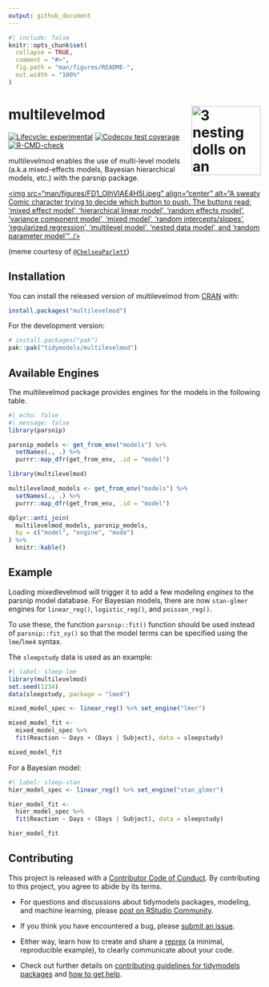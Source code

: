 ```yaml
---
output: github_document
---
```


<!-- README.md is generated from README.Rmd. Please edit that file -->

```r
#| include: false
knitr::opts_chunk$set(
  collapse = TRUE,
  comment = "#>",
  fig.path = "man/figures/README-",
  out.width = "100%"
)
```

# multilevelmod <a href="https://multilevelmod.tidymodels.org/"><img src="man/figures/logo.png" align="right" height="138" alt="3 nesting dolls on an orange background" /></a>

<!-- badges: start -->
[![Lifecycle: experimental](https://img.shields.io/badge/lifecycle-experimental-orange.svg)](https://lifecycle.r-lib.org/articles/stages.html)
[![Codecov test coverage](https://codecov.io/gh/tidymodels/multilevelmod/graph/badge.svg)](https://app.codecov.io/gh/tidymodels/multilevelmod)
[![R-CMD-check](https://github.com/tidymodels/multilevelmod/actions/workflows/R-CMD-check.yaml/badge.svg)](https://github.com/tidymodels/multilevelmod/actions/workflows/R-CMD-check.yaml)
<!-- badges: end -->

multilevelmod enables the use of multi-level models (a.k.a mixed-effects models, Bayesian hierarchical models, etc.) with the parsnip package.  

<a href="https://pbs.twimg.com/media/FD1_OIhVIAE4H5l?format=jpg&name=small"><img src="man/figures/FD1_OIhVIAE4H5l.jpeg" align="center" alt="A sweaty Comic character trying to decide which button to push. The buttons read: 'mixed effect model', 'hierarchical linear model', 'random effects model', 'variance component model', 'mixed model', 'random intercepts/slopes', 'regularized regression', 'multilevel model', 'nested data model', and 'random parameter model'". /></a>

(meme courtesy of [`@ChelseaParlett`](https://twitter.com/ChelseaParlett))

## Installation

You can install the released version of multilevelmod from [CRAN](https://cran.r-project.org) with:

``` r
install.packages("multilevelmod")
```

For the development version: 

``` r
# install.packages("pak")
pak::pak("tidymodels/multilevelmod")
```

## Available Engines

The multilevelmod package provides engines for the models in the following table.

```r
#| echo: false
#| message: false
library(parsnip)

parsnip_models <- get_from_env("models") %>%
  setNames(., .) %>%
  purrr::map_dfr(get_from_env, .id = "model")

library(multilevelmod)

multilevelmod_models <- get_from_env("models") %>%
  setNames(., .) %>%
  purrr::map_dfr(get_from_env, .id = "model")

dplyr::anti_join(
  multilevelmod_models, parsnip_models, 
  by = c("model", "engine", "mode")
) %>%
  knitr::kable()
```

## Example

Loading mixedlevelmod will trigger it to add a few modeling _engines_ to the parsnip model database. For Bayesian models, there are now `stan-glmer` engines for `linear_reg()`, `logistic_reg()`, and `poisson_reg()`. 

To use these, the function `parsnip::fit()` function should be used instead of `parsnip::fit_xy()` so that the model terms can be specified using the `lme`/`lme4` syntax. 

The `sleepstudy` data is used as an example: 

```r
#| label: sleep-lme
library(multilevelmod)
set.seed(1234)
data(sleepstudy, package = "lme4")

mixed_model_spec <- linear_reg() %>% set_engine("lmer")

mixed_model_fit <- 
  mixed_model_spec %>% 
  fit(Reaction ~ Days + (Days | Subject), data = sleepstudy)

mixed_model_fit
```

For a Bayesian model: 


```r
#| label: sleep-stan
hier_model_spec <- linear_reg() %>% set_engine("stan_glmer")

hier_model_fit <- 
  hier_model_spec %>% 
  fit(Reaction ~ Days + (Days | Subject), data = sleepstudy)

hier_model_fit
```

## Contributing

This project is released with a [Contributor Code of Conduct](https://www.contributor-covenant.org/version/2/0/CODE_OF_CONDUCT.html). By contributing to this project, you agree to abide by its terms.

- For questions and discussions about tidymodels packages, modeling, and machine learning, please [post on RStudio Community](https://community.rstudio.com/new-topic?category_id=15&tags=tidymodels,question).

- If you think you have encountered a bug, please [submit an issue](https://github.com/tidymodels/multilevelmod/issues).

- Either way, learn how to create and share a [reprex](https://community.rstudio.com/new-topic?category_id=15&tags=tidymodels,question) (a minimal, reproducible example), to clearly communicate about your code.

- Check out further details on [contributing guidelines for tidymodels packages](https://www.tidymodels.org/contribute/) and [how to get help](https://www.tidymodels.org/help/).

